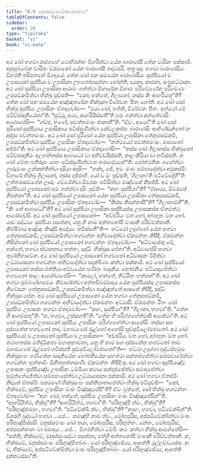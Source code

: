 ```yaml
---
title: "6.9 මනුස්සමංසපටික්ඛේපකථා"
tableOfContents: false
sidebar:
  order: 26
type: "tipitaka"
basket: "vi"
book: "vi-maha"
---
```



<DynamicBreadcrumb />

<Division number="280" book="vi-maha">

<Paragraph number="1266" book="vi-maha">
අථ ඛෝ භගවා රාජගහේ යථාභිරන්තං විහරිත්වා යේන බාරාණසී තේන චාරිකං පක්කාමි. අනුපුබ්බේන චාරිකං චරමානෝ යේන බාරාණසී තදවසරි. තත්‍ර සුදං භගවා බාරාණසියං විහරති ඉසිපතනේ මිගදායේ. තේන ඛෝ පන සමයේන බාරාණසියං සුප්පියෝ ච උපාසකෝ සුප්පියා ච උපාසිකා උභතෝපසන්නා හෝන්ති, දායකා, කාරකා, සංඝුපට්ඨාකා. අථ ඛෝ සුප්පියා උපාසිකා ආරාමං ගන්ත්වා විහාරේන විහාරං පරිවේණේන පරිවේණං උපසඞ්කමිත්වා භික්ඛූ පුච්ඡති—  “කෝ, භන්තේ, ගිලානෝ, කස්ස කිං ආහරියතූ”ති? තේන ඛෝ පන සමයේන අඤ්ඤතරේන භික්ඛුනා විරේචනං පීතං හෝති. අථ ඛෝ සෝ භික්ඛු සුප්පියං උපාසිකං ඒතදවෝච—  “මයා ඛෝ, භගිනි, විරේචනං පීතං. අත්ථෝ මේ පටිච්ඡාදනීයේනා”ති. “සුට්ඨු, අය්‍ය, ආහරියිස්සතී”ති ඝරං ගන්ත්වා අන්තේවාසිං ආණාපේසි—  “ගච්ඡ, භණේ, පවත්තමංසං ජානාහී”ති. “ඒවං, අය්‍යේ”ති ඛෝ සෝ පුරිසෝ සුප්පියාය උපාසිකාය පටිස්සුණිත්වා කේවලකප්පං බාරාණසිං ආහිණ්ඩන්තෝ න අද්දස පවත්තමංසං.
</Paragraph>

<Paragraph number="1267" book="vi-maha">
අථ ඛෝ සෝ පුරිසෝ යේන සුප්පියා උපාසිකා තේනුපසඞ්කමි, උපසඞ්කමිත්වා සුප්පියං උපාසිකං ඒතදවෝච—  “නත්ථය්‍යේ පවත්තමංසං. මාඝාතෝ අජ්ජා”ති. අථ ඛෝ සුප්පියාය උපාසිකාය ඒතදහෝසි—  “තස්ස ඛෝ ගිලානස්ස භික්ඛුනෝ පටිච්ඡාදනීයං අලභන්තස්ස ආබාධෝ වා අභිවඩ්ඪිස්සති, කාලංකිරියා වා භවිස්සති. න ඛෝ මේතං පතිරූපං යාහං පටිස්සුණිත්වා න හරාපේය්‍යන්”ති. පෝත්ථනිකං ගහේත්වා ඌරුමංසං උක්කන්තිත්වා දාසියා අදාසි—  “හන්ද, ජේ, ඉමං මංසං සම්පාදේත්වා අමුකස්මිං විහාරේ භික්ඛු ගිලානෝ, තස්ස දජ්ජාහි. යෝ ච මං පුච්ඡති, ‘ගිලානා’ති පටිවේදේහී”ති උත්තරාසඞ්ගේන ඌරුං වේඨේත්වා ඕවරකං පවිසිත්වා මඤ්චකේ නිපජ්ජි. අථ ඛෝ සුප්පියෝ උපාසකෝ ඝරං ගන්ත්වා දාසිං පුච්ඡි—  “කහං සුප්පියා”ති? “ඒසාය්‍ය, ඕවරකේ නිපන්නා”ති.
</Paragraph>

<Paragraph number="1268" book="vi-maha">
අථ ඛෝ සුප්පියෝ උපාසකෝ යේන සුප්පියා උපාසිකා තේනුපසඞ්කමි, උපසඞ්කමිත්වා සුප්පියං උපාසිකං ඒතදවෝච—  “කිස්ස නිපන්නාසී”ති? “ගිලානාම්හී”ති. “කිං තේ ආබාධෝ”ති? අථ ඛෝ සුප්පියා උපාසිකා සුප්පියස්ස උපාසකස්ස ඒතමත්ථං ආරෝචේසි. අථ ඛෝ සුප්පියෝ උපාසකෝ—  “අච්ඡරියං වත භෝ, අබ්භුතං වත භෝ. යාව සද්ධායං සුප්පියා පසන්නා, යත්‍ර හි නාම අත්තනෝපි මංසානි පරිච්චත්තානි. කිම්පිමාය අඤ්ඤං කිඤ්චි අදේය්‍යං භවිස්සතී”ති—  හට්ඨෝ උදග්ගෝ යේන භගවා තේනුපසඞ්කමි, උපසඞ්කමිත්වා භගවන්තං අභිවාදේත්වා ඒකමන්තං නිසීදි. ඒකමන්තං නිසින්නෝ ඛෝ සුප්පියෝ උපාසකෝ භගවන්තං ඒතදවෝච—  “අධිවාසේතු මේ, භන්තේ, භගවා ස්වාතනාය භත්තං, සද්ධිං භික්ඛුසංඝේනා”ති. අධිවාසේසි භගවා තුණ්හීභාවේන. අථ ඛෝ සුප්පියෝ උපාසකෝ භගවතෝ අධිවාසනං විදිත්වා උට්ඨායාසනා භගවන්තං අභිවාදේත්වා පදක්ඛිණං කත්වා පක්කාමි. අථ ඛෝ සුප්පියෝ උපාසකෝ තස්සා රත්තියා අච්චයේන පණීතං ඛාදනීයං භෝජනීයං පටියාදාපේත්වා භගවතෝ කාලං ආරෝචාපේසි—  “කාලෝ, භන්තේ, නිට්ඨිතං භත්තන්”ති.
</Paragraph>

<Paragraph number="1269" book="vi-maha">
අථ ඛෝ භගවා පුබ්බණ්හසමයං නිවාසේත්වා පත්තචීවරමාදාය යේන සුප්පියස්ස උපාසකස්ස නිවේසනං තේනුපසඞ්කමි, උපසඞ්කමිත්වා පඤ්ඤත්තේ ආසනේ නිසීදි, සද්ධිං භික්ඛුසංඝේන. අථ ඛෝ සුප්පියෝ උපාසකෝ යේන භගවා තේනුපසඞ්කමි, උපසඞ්කමිත්වා භගවන්තං අභිවාදේත්වා ඒකමන්තං අට්ඨාසි. ඒකමන්තං ඨිතං ඛෝ සුප්පියං උපාසකං භගවා ඒතදවෝච—  “කහං, සුප්පියා”ති? “ගිලානා, භගවා”ති. “තේන හි ආගච්ඡතූ”ති. “න, භගවා, උස්සහතී”ති. “තේන හි පරිග්ගහේත්වාපි ආනේථා”ති. අථ ඛෝ සුප්පියෝ උපාසකෝ සුප්පියං උපාසිකං පරිග්ගහේත්වා ආනේසි. තස්සා සහ දස්සනේන භගවතෝ තාව මහාවණෝ රුළ්හෝ අහෝසි සුච්ඡවිලෝමජාතෝ. අථ ඛෝ සුප්පියෝ ච උපාසකෝ සුප්පියා ච උපාසිකා—  “අච්ඡරියං වත භෝ, අබ්භුතං වත භෝ. තථාගතස්ස මහිද්ධිකතා මහානුභාවතා, යත්‍ර හි නාම සහ දස්සනේන භගවතෝ තාව මහාවණෝ රුළ්හෝ භවිස්සති සුච්ඡවිලෝමජාතෝ”ති—  හට්ඨා උදග්ගා බුද්ධප්පමුඛං භික්ඛුසංඝං පණීතේන ඛාදනීයේන භෝජනීයේන සහත්ථා සන්තප්පේත්වා සම්පවාරේත්වා භගවන්තං භුත්තාවිං ඕනීතපත්තපාණිං ඒකමන්තං නිසීදිංසු. අථ ඛෝ භගවා සුප්පියඤ්ච උපාසකං සුප්පියඤ්ච උපාසිකං ධම්මියා කථාය සන්දස්සේත්වා සමාදපේත්වා සමුත්තේජේත්වා සම්පහංසේත්වා උට්ඨායාසනා පක්කාමි.
</Paragraph>

<Paragraph number="1270" book="vi-maha">
අථ ඛෝ භගවා ඒතස්මිං නිදානේ ඒතස්මිං පකරණේ භික්ඛුසංඝං සන්නිපාතාපේත්වා භික්ඛූ පටිපුච්ඡි—  “කෝ, භික්ඛවේ, සුප්පියං උපාසිකං මංසං විඤ්ඤාපේසී”ති? ඒවං වුත්තේ, සෝ භික්ඛු භගවන්තං ඒතදවෝච—  “අහං ඛෝ, භන්තේ, සුප්පියං උපාසිකං මංසං විඤ්ඤාපේසින්”ති. “ආහරියිත්ථ, භික්ඛූ”ති? “ආහරියිත්ථ, භගවා”ති. “පරිභුඤ්ජි ත්වං, භික්ඛූ”ති? “පරිභුඤ්ජාමහං, භගවා”ති. “පටිවේක්ඛි ත්වං, භික්ඛූ”ති? “නාහං, භගවා, පටිවේක්ඛින්”ති. විගරහි බුද්ධෝ භගවා …පේ…  කථඤ්හි නාම ත්වං, මෝඝපුරිස, අප්පටිවේක්ඛිත්වා මංසං පරිභුඤ්ජිස්සසි. මනුස්සමංසං ඛෝ තයා, මෝඝපුරිස, පරිභුත්තං. නේතං, මෝඝපුරිස, අප්පසන්නානං වා පසාදාය …පේ…  විගරහිත්වා ධම්මිං කථං කත්වා භික්ඛූ ආමන්තේසි—  “සන්ති, භික්ඛවේ, මනුස්සා සද්ධා පසන්නා, තේහි අත්තනෝපි මංසානි පරිච්චත්තානි. න, භික්ඛවේ, මනුස්සමංසං පරිභුඤ්ජිතබ්බං. යෝ පරිභුඤ්ජේය්‍ය, ආපත්ති ථුල්ලච්චයස්ස. න ච, භික්ඛවේ, අප්පටිවේක්ඛිත්වා මංසං පරිභුඤ්ජිතබ්බං. යෝ පරිභුඤ්ජේය්‍ය, ආපත්ති දුක්කටස්සා”ති.
</Paragraph>
</Division>
